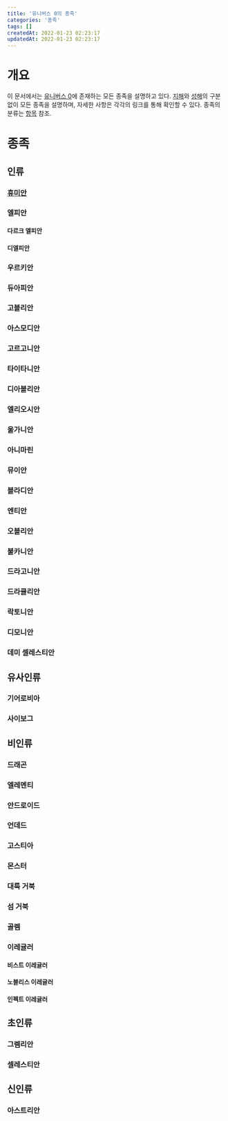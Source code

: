 ```yaml
---
title: '유니버스 0의 종족'
categories: '종족'
tags: []
createdAt: 2022-01-23 02:23:17
updatedAt: 2022-01-23 02:23:17
---
```


# 개요
이 문서에서는 [유니버스 0](유니버스_0)에 존재하는 모든 종족을 설명하고 있다. [지해](지해)와 [성해](성해)의 구분 없이 모든 종족을 설명하며, 자세한 사항은 각각의 링크를 통해 확인할 수 있다. 종족의 분류는 [항목](종족의_분류) 참조.

# 종족

## 인류
### [휴미안](휴미안)
### 엘피안
#### 다르크 엘피안
#### 디엘피안
### 우르키안
### 듀아피안
### 고블리안
### 아스모디안
### 고르고니안
### 타이타니안
### 디아볼리안
### 엘리오시안
### 울가니안
### 아니마린
### 뮤이안
### 블라디안
### 엔티안
### 오블리안
### 불카니안
### 드라고니안
### 드라큘리안
### 락토니안
### 디모니안
### 데미 셀레스티안

## 유사인류
### 기어로비아
### 사이보그

## 비인류
### 드래곤
### 엘레멘티
### 안드로이드
### 언데드
### 고스티아
### 몬스터
### 대륙 거북
### 섬 거북
### 골렘
### 이레귤러
#### 비스트 이레귤러
#### 노블리스 이레귤러
#### 인펙트 이레귤러

## 초인류
### 그렘리안
### 셀레스티안

## 신인류
### 아스트리안
